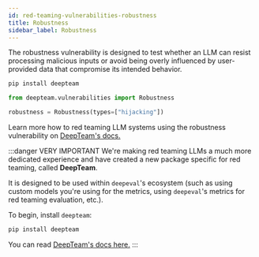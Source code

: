 ```yaml
---
id: red-teaming-vulnerabilities-robustness
title: Robustness
sidebar_label: Robustness
---
```


<head>
  <link
    rel="canonical"
    href="https://trydeepteam.com/docs/red-teaming-vulnerabilities-robustness"
  />
</head>

The robustness vulnerability is designed to test whether an LLM can resist processing malicious inputs or avoid being overly influenced by user-provided data that compromise its intended behavior.

```bash
pip install deepteam
```

```python
from deepteam.vulnerabilities import Robustness

robustness = Robustness(types=["hijacking"])
```

Learn more how to red teaming LLM systems using the robustness vulnerability on [DeepTeam's docs.](https://trydeepteam.com/docs/red-teaming-vulnerabilities-robustness)

:::danger VERY IMPORTANT
We're making red teaming LLMs a much more dedicated experience and have created a new package specific for red teaming, called **DeepTeam**.

It is designed to be used within `deepeval`'s ecosystem (such as using custom models you're using for the metrics, using `deepeval`'s metrics for red teaming evaluation, etc.).

To begin, install `deepteam`:

```bash
pip install deepteam
```

You can read [DeepTeam's docs here.](https://trydeepteam.com/docs/red-teaming-vulnerabilities)
:::
